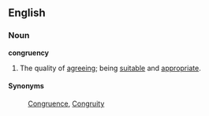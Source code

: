 ==English==

===Noun===
'''congruency'''
# The quality of [[agreeing]]; being [[suitable]] and [[appropriate]].

====Synonyms====
: [[Congruence]], [[Congruity]]
